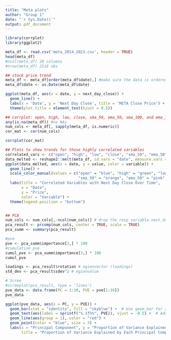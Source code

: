 ```yaml
---
title: "Meta plots"
author: "Group 1"
date: "`r Sys.Date()`"
output: pdf_document
---
```

```r
library(corrplot)
library(ggplot2)
```

```r
meta_df <- read.csv('meta_2014_2023.csv', header = TRUE)
head(meta_df)
#ncol(meta_df) 20 columns
#nrow(meta_df) 2516 obs

## stock price trend
meta_df <- meta_df[order(meta_df$date),] #make sure the data is ordered by date
meta_df$date <- as.Date(meta_df$date)

ggplot(meta_df, aes(x = date, y = next_day_close)) +
  geom_line() +
  labs(x = 'Date', y = 'Next Day Close', title = 'META Close Price') +
  theme(plot.title = element_text(hjust = 0.5))

## corrplot: open, high, low, close, sma_50, ema_50, sma_100, and ema_100 are highly correlated
any(is.na(meta_df)) #no NAs
num_cols <- meta_df[, sapply(meta_df, is.numeric)]
cor_mat <- cor(num_cols)

corrplot(cor_mat)

## Plots to show trends for those highly correlated variables 
correlated_vars <- c("open", "high", "low", "close", "sma_50", "ema_50", "sma_100", "ema_100")
data_melted <- reshape2::melt(meta_df, id.vars = "date", measure.vars = correlated_vars)
ggplot(data_melted, aes(x = date, y = value, color = variable)) +
  geom_line() +
  scale_color_manual(values = c("open" = "blue", "high" = "green", "low" = "red", "close" = "purple",
                                "sma_50" = "orange", "ema_50" = "pink", "sma_100" = "cyan", "ema_100" = "brown")) +
  labs(title = "Correlated Variables with Next Day Close Over Time",
       x = "Date",
       y = "Price",
       color = "Variable") +
  theme(legend.position = "bottom")


## PCA
num_cols <- num_cols[,-ncol(num_cols)] # drop the resp variable next_day_close
pca_result <- prcomp(num_cols, center = TRUE, scale = TRUE)
pca_summ <- summary(pca_result)

#pve 
pve <- pca_summ$importance[2,] * 100
#cumulative pve
cumul_pve <- pca_summ$importance[3,] * 100
cumul_pve

loadings <- pca_result$rotation # egienvector (loadings)
std_dev <- pca_result$sdev^2 # egienvalue

# Scree
#screeplot(pca_result, type = 'lines')
pve_data <- data.frame(PC = 1:10, PVE = pve[1:10])
pve_data

ggplot(pve_data, aes(x = PC, y = PVE)) +
  geom_bar(stat = "identity", fill = "skyblue") +  # Use geom_bar for a bar plot
  geom_text(aes(label = sprintf("%.1f%%", PVE)), vjust = -0.5) +  # Add text labels
  geom_line(aes(group = 1), color = "red") +
  geom_point(color = "blue", size = 3) +
  labs(x = "Principal Component", y = "Proportion of Variance Explained (%)",
       title = "Proportion of Variance Explained by Each Principal Component")

```

